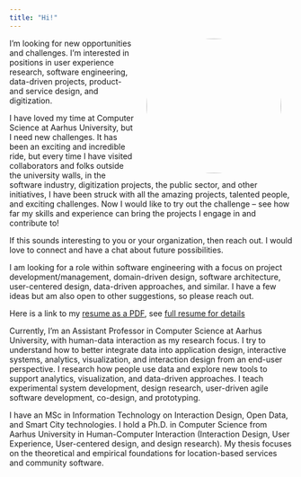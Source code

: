 ```yaml
---
title: "Hi!"
---
```


<img style="width:240px;border-radius:120px;float:right;margin:0px 20px 0px 20px;" src="./public/images/henrik-portrait.jpg">

I'm looking for new opportunities and challenges. I'm interested in positions in user experience research, software engineering, data-driven projects, product- and service design, and digitization. 

I have loved my time at Computer Science at Aarhus University, but I need new challenges. It has been an exciting and incredible ride, but every time I have visited collaborators and folks outside the university walls, in the software industry, digitization projects, the public sector, and other initiatives, I have been struck with all the amazing projects, talented people, and exciting challenges. Now I would like to try out the challenge – see how far my skills and experience can bring the projects I engage in and contribute to!

If this sounds interesting to you or your organization, then reach out. I would love to connect and have a chat about future possibilities.

I am looking for a role within software engineering with a focus on project development/management, domain-driven design, software architecture, user-centered design, data-driven approaches, and similar. I have a few ideas but am also open to other suggestions, so please reach out.

Here is a link to my [resume as a PDF](/public/pdfs/cv-industry-eng.pdf), see [full resume for details](/notes/full-resume.qmd)

Currently, I'm an Assistant Professor in Computer Science at Aarhus University, with human-data interaction as my research focus. I try to understand how to better integrate data into application design, interactive systems, analytics, visualization, and interaction design from an end-user perspective. I research how people use data and explore new tools to support analytics, visualization, and data-driven approaches. I teach experimental system development, design research, user-driven agile software development, co-design, and prototyping. 

I have an MSc in Information Technology on Interaction Design, Open Data, and Smart City technologies. I hold a Ph.D. in Computer Science from Aarhus University in Human-Computer Interaction (Interaction Design, User Experience, User-centered design, and design research). My thesis focuses on the theoretical and empirical foundations for location-based services and community software.



